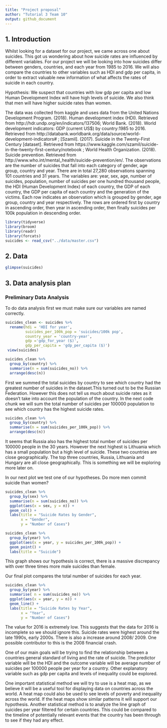 ```yaml
---
title: "Project proposal"
author: "Tutorial 3 Team 10"
output: github_document
---
```


## 1. Introduction
Whilst looking for a dataset for our project, we came across one about suicides. This got us wondering about how suicide rates are influenced by different variables. For our project we will be looking into how suicides differ between genders, countries, and each year from 1985 to 2016. We will also compare the countries to other variables such as HDI and gdp per capita, in order to extract valuable new information of what affects the rates of suicide in each country.

Hypothesis:
We suspect that countries with low gdp per capita and low Human Development Index will have high levels of suicide. We also think that men will have higher suicide rates than women.

The data was collected from kaggle and uses data from the United Nations Development Program. (2018). Human development index (HDI). Retrieved from http://hdr.undp.org/en/indicators/137506; World Bank. (2018). World development indicators: GDP (current US$) by country:1985 to 2016. Retrieved from http://databank.worldbank.org/data/source/world-development-indicators# ; [Szamil]. (2017). Suicide in the Twenty-First Century [dataset]. Retrieved from https://www.kaggle.com/szamil/suicide-in-the-twenty-first-century/notebook ; World Health Organization. (2018). Suicide prevention. Retrieved from http://www.who.int/mental_health/suicide-prevention/en/. 
The observations are the number of suicides that fall into each category of gender, age group, country and year. There are in total 27,280 observations spanning 101 countries and 31 years. The variables are: year, sex, age, number of suicides, population, number of suicides per one hundred thousand people, the HDI (Human Development Index) of each country, the GDP of each country, the GDP per capita of each country and the generation of the victims. Each row indicates an observation which is grouped by gender, 
age group, country and year respectively. The rows are ordered first by country in ascending order, then year in ascending order, then finally suicides per 100k population in descending order.

```r
library(tidyverse)
library(broom)
library(readr)
library(forcats)
suicides <- read_csv("../data/master.csv")
```

## 2. Data

```r
glimpse(suicides)
```

## 3. Data analysis plan

### Preliminary Data Analysis

To do data analysis first we must make sure our variables are named correctly.

```r
suicides_clean <- suicides %>% 
  rename(hdi = 'HDI for year',
         suicides_per_100k_pop = 'suicides/100k pop',
         country_year = 'country-year',
         gdp ='gdp_for_year ($)',
         gdp_per_capita = 'gdp_per_capita ($)') 
 view(suicides)
```


```r
suicides_clean %>% 
  group_by(country) %>% 
  summarise(n = sum(suicides_no)) %>% 
  arrange(desc(n))
```

First we summed the total suicides by country to see which country had the greatest number of suicides in the dataset.This turned out to be the Russian Federation. However this does not tell us much about suicide rates as it doesn't take into account the population of the country. In the next code chunk we will sum the total number of suicides per 100000 population to see which country has the highest suicide rates.

```r
suicides_clean %>% 
  group_by(country) %>% 
  summarise(n = sum(suicides_per_100k_pop)) %>% 
  arrange(desc(n))
```

It seems that Russia also has the highest total number of suicides per 100000 people in the 30 years. However the next highest is Lithuania which has a small population but a high level of suicide. These two countries are close geographically. The top three countries, Russia, Lithuania and Hungary are all close geographically. This is something we will be exploring more later on.

In our next plot we test one of our hypotheses. Do more men commit suicide than women?

```r
suicides_clean %>% 
  group_by(sex) %>% 
  summarise(n = sum(suicides_no)) %>% 
  ggplot(aes(x = sex, y = n)) + 
  geom_col() +
  labs(title = "Suicide Rates by Gender",
       x = "Gender",
       y = "Number of Cases")
```

```r
suicides_clean %>%
  group_by(year) %>%
  ggplot(aes(x = year, y = suicides_per_100k_pop)) +
  geom_point() +
  labs(title = "Suicide")
```

This graph shows our hypothesis is correct, there is a massive discrepancy with over three times more male suicides than female.

Our final plot compares the total number of suicides for each year.

```r
suicides_clean %>% 
  group_by(year) %>% 
  summarise( n = sum(suicides_no)) %>% 
  ggplot(aes(x = year, y = n)) + 
  geom_line() +
  labs(title = "Suicide Rates by Year",
       x = "Year",
       y = "Number of Cases")
```

The value for 2016 is extremely low. This suggests that the data for 2016 is incomplete so we should ignore this. Suicide rates were highest around the late 1990s, early 2000s. There is also a increase around 2008/ 2009. One possible contributor to this is the 2008 financial crash.

One of our main goals will be trying to find the relationship between a countries general standard of living and the rate of suicide. The predictor variable will be the HDI and the outcome variable will be average number of suicides per 100000 people per year for a country. Other explanatory variable such as gdp per capita and levels of inequality could be explored.

One important statistical method we will try to use is a heat map, as we believe it will be a useful tool for displaying data on countries across the world. A heat map could also be used to see levels of poverty and inequality across the world. If the heat maps show similar patterns it will support our hypothesis. Another statistical method is to analyze the line graph of suicides per year filtered for certain countries. This could be compared to the timeline of potentially relevant events that the country has been through to see if they had any effect.







